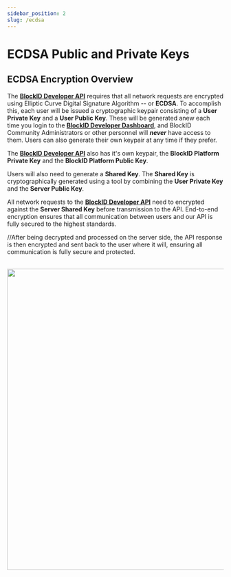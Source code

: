 ```yaml
---
sidebar_position: 2
slug: /ecdsa
---
```



# ECDSA Public and Private Keys

## ECDSA Encryption Overview

The **[BlockID Developer API](https://blockid-trial.1kosmos.net/swagger-ui.html)** requires that all network requests are encrypted using Elliptic Curve Digital Signature Algorithm -- or **ECDSA**. To accomplish this, each user will be issued a cryptographic keypair consisting of a **User Private Key** and a **User Public Key**. These will be generated anew each time you login to the **[BlockID Developer Dashboard](https://1k-dev.1kosmos.net/devportal/)**, and BlockID Community Administrators or other personnel will ***never*** have access to them. Users can also generate their own keypair at any time if they prefer.  

The **[BlockID Developer API](https://blockid-trial.1kosmos.net/swagger-ui.html)** also has it's own keypair, the **BlockID Platform Private Key** and the **BlockID Platform Public Key**. 

Users will also need to generate a **Shared Key**. The **Shared Key** is cryptographically generated using a tool by combining the **User Private Key** and the **Server Public Key**.

All network requests to the **[BlockID Developer API](https://blockid-trial.1kosmos.net/swagger-ui.html)** need to encrypted against the **Server Shared Key** before transmission to the API. End-to-end encryption ensures that all communication between users and our API is fully secured to the highest standards. 

//After being decrypted and processed on the server side, the  API response is then encrypted and sent back to the user where it will, ensuring all communication is fully secure and protected. 


<br/>
<img src='../../../img/ecdsa/ecdsaprimer.jpg' width='700' align='center' /> 
<br/>

